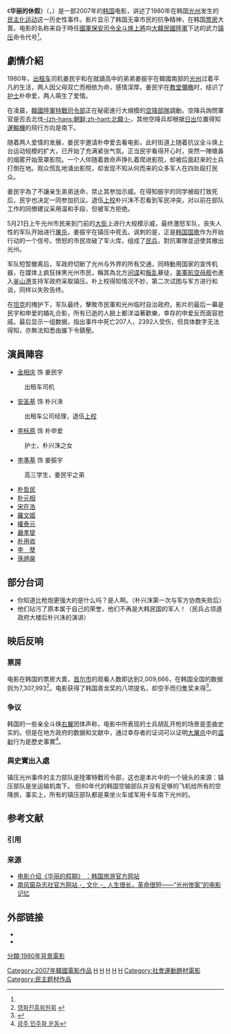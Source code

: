 {{noteTA
|T=zh-hans:华丽的休假; zh-hant:華麗的假期
|1=zh-hans:华丽的休假; zh-hant:華麗的假期
}}
{{Infobox film
| name           = 华丽的休假
| original_name  = {{lang|ko|화려한 휴가}}
| image          = May 18.jpg
| image_size     = 200px
| caption        = 剧场海报
| director       = [[金志勋|金志勋]]
| producer       = Yoo In-taek
| writer         = {{ubl|[[罗贤|罗贤]]|[[朴尚淵|朴尚淵]]}}
| narrator       =
| starring       = {{ubl|[[安圣基|安圣基]]|[[金相庆|金相庆]]|[[李枖原|李枖原]]|[[李準基|李準基]]}}
| music          =
| cinematography =
| editing        =
| distributor    = CJ Entertainment
| released       = {{KOR}} 2007年7月25日<br> {{ROC}}（[[台湾|台湾]]） 2018年2月28日<br>
| runtime        = 125分钟
| country        = {{KOR}}
| language       = [[韓语|韓语]]
| budget         = $10,000,000美元<ref name=saw>[http://www.sawfnews.com/entertainment/40024.aspx Film on SKorea's Kwangju massacre set for release] {{webarchive|url=https://archive.is/20070423104356/http://www.sawfnews.com/entertainment/40024.aspx |date=2007-04-23 }}{{en}}</ref>
| gross          = $49,282,156美元
| website        = 
| imdb_id        = 0800341
| cn_name        = 华丽的休假
| hk_name        = 
| tw_name        = 華麗的假期
}}
《'''华丽的休假'''》（{{kor|k=화려한 휴가|hanja=華麗한 休暇|rm=Hwaryeohan Hyuga}}，{{lang-en|''May 18''}}）是一部2007年的[[韩国|韩国]]电影，讲述了1980年在韩国[[光州廣域市|光州]]发生的[[光州民主化運動|民主化运动]]这一历史性事件。影片显示了韩国无辜市民的抗争精神，在韩国[[票房|票房]]大賣。电影的名称来自于時任[[國軍機務司令部|國軍保安司令]][[全斗焕|全斗焕]][[上將|上將]]向[[大韓民國陸軍|大韓民國陸軍]]下达的武力[[镇压|镇压]]命令代号<ref name= saw />。

== 劇情介紹 ==
1980年，[[出租车|出租车]]司机姜民宇和在就讀高中的弟弟姜振宇在韓國南部的[[光州廣域市|光州]]过着平凡的生活，两人因父母双亡而相依为命，感情深厚。姜民宇在[[教堂|教堂]][[彌撒|彌撒]]时，结识了[[护士|护士]]朴申爱，两人萌生了爱情。

在凌晨，[[韓國陸軍特戰司令部|韓國陸軍特戰司令部]]正在秘密進行大規模的[[空降部隊|空降部隊]]調動。空降兵詢問軍官是否去北伐[[朝鲜民主主义人民共和国|-{zh-hans:朝鲜;zh-hant:北韓;}-]]，其他空降兵却根据[[日出|日出]]位置得知[[運輸機|運輸機]]的飛行方向是南下。

随着两人爱情的发展，姜民宇邀请朴申爱去看电影。此时街道上随着抗议全斗焕上台运动规模的扩大，已开始了充满紧张气氛。正当民宇看得开心时，突然一陣嗆鼻的烟雾开始笼罩影院。一个人伴随着救命声挣扎着爬进影院，却被后面赶来的士兵打倒在地。观众慌乱地涌出影院，却发现不知从何而来的众多军人在四处殴打民众。

姜民宇為了不讓亲生弟弟送命，禁止其参加示威。在得知振宇的同学被殴打致死后，民宇也决定一同参加抗议。退伍[[上校|上校]]朴兴洙不忍看到军民冲突，对以前在部队工作的同僚建议采用温和手段，但被军方拒绝。

5月21日上午光州市民来到{{Link-ko|光州全羅南道廳舊本館|광주 전라남도청 구 본관|全罗南道道厅}}门前的[[錦南路|大街]]上进行大规模示威，最终激怒军队，丧失人性的军队开始进行[[屠杀|屠杀]]，姜振宇在镇压中死去。讽刺的是，正是[[韩国国歌|韩国国歌]]作为开始行动的一个信号。愤怒的市民攻破了军火库，组成了[[民兵|民兵]]，對抗軍隊並迫使其撤出光州。

军队短暂撤离后，军政府切断了光州与外界的所有交通，同時動用国家的宣传机器，在媒体上疯狂抹黑光州市民，稱其為北方[[间谍|间谍]]和[[叛亂罪|叛乱]]暴徒，[[珊瑚海號航空母艦_(CV-43)|美軍航空母舰]]也進入[[釜山廣域市|釜山港]]支持军政府采取镇压。朴上校得知情况不妙，第二次试图与军方进行和谈，同样以失败告终。

在[[坦克|坦克]]的掩护下，军队最终{{Link-ko|尚武忠正作戰|상무충정작전|重奪光州}}，擊敗市民軍和光州临时自治政府。影片的最后一幕是民宇和申爱的婚礼合影，所有已逝的人臉上都洋溢著歡樂，幸存的申爱反而面容悲戚。最后显示一组数据，指出事件中死亡207人，2392人受伤，但具体数字无法得知，亦無法知悉由誰下令鎮壓。

== 演員陣容 ==
*[[金相庆|金相庆]] 饰 姜民宇 
:出租车司机
*[[安圣基|安圣基]] 饰 朴兴洙 
:出租车公司经理，退伍[[上校|上校]]
*[[李枖原|李枖原]] 饰 朴申爱 
:护士，朴兴洙之女
*[[李準基|李準基]] 饰 姜振宇 
:高三学生，姜民宇之弟
*[[朴哲民_(演員)|朴哲民]]
*[[朴元相|朴元相]]
*[[宋在浩|宋在浩]]
*[[羅文姬|羅文姬]]
*[[權泰元|權泰元]]
*[[嚴孝燮|嚴孝燮]]
*[[朴用收|朴用收]]
*[[李孽|李　孽]]
*[[孫炳昊|孫炳昊]]
== 部分台词 ==
*你知道比枪炮更强大的是什么吗？是人啊。（朴兴洙第一次与军方协商失败后）
*他们玷污了原本属于自己的荣誉，他们不再是大韩民国的军人！（民兵占领道政府大楼后朴兴洙的演讲）

== 映后反响 ==
=== 票房 ===
电影在韩国的票房大賣，[[首尔市|首尔市]]的观看人数即达到2,009,666，在韩国全国的数据则为7,307,993<ref>[http://www.kofic.or.kr/b_movdata/b_13movinfo.jsp?MVIE_CODE=T070209N 영화진흥위원회] {{Webarchive|url=https://archive.is/20120803170545/http://www.kofic.or.kr/b_movdata/b_13movinfo.jsp?MVIE_CODE=T070209N |date=2012-08-03 }}{{ko}}</ref>。电影获得了韩国青龙奖的八项提名，却空手而归隻奖未得<ref>{{Cite web |url=http://ent.163.com/07/1124/09/3U296FOV00031H2L.html |title=28届韩国电影青龙奖揭晓 宋康昊全度妍封帝-{后}- 网易娱乐 |accessdate=2010-02-14 |archive-date=2017-09-19 |archive-url=https://web.archive.org/web/20170919173413/http://ent.163.com/07/1124/09/3U296FOV00031H2L.html |dead-url=no }}</ref>。

=== 争议 ===
韩国的一些亲全斗焕[[右翼|右翼]]团体声称，电影中所表现的士兵胡乱开枪的场景是歪曲史实的。但是在地方政府的数据和文献中，通过幸存者的证词可以证明[[大屠杀|大屠杀]]中的[[濫殺|滥射]]行为是歷史事實<ref>[http://photo.gjcity.net/public/plsql/kju_data_find?the_group_code=050400 광주 민주화 운동]{{dead link|date=2017年11月 |bot=InternetArchiveBot |fix-attempted=yes }}{{ko}}</ref>。

=== 與史實出入處 ===
镇压光州事件的主力部队是陸軍特戰司令部，这也是本片中的一个镜头的来源：镇压部队是坐运输机南下。
但80年代的韩国空输部队并没有足够的飞机给所有的空降旅，事实上，所有的镇压部队都是乘坐火车或军用卡车南下光州的。

== 参考文献 ==
=== 引用 ===
{{Reflist|30em}}

=== 来源 ===
{{refbegin}}
* [http://chinese.visitkorea.or.kr/chs/SI/SI_CHG_2_11.jsp?gotoPage=17&cid=475845 电影介绍《华丽的假期》 ：韩国旅游官方网站]{{Dead link}}
* [http://www.nfcmag.com/articles/609 南风窗杂志社官方网站 -_ 文化 -_ 人生很长，革命很短——“光州惨案”的电影记忆]{{Wayback|url=http://www.nfcmag.com/articles/609 |date=20100116131331 }}
{{refend}}

== 外部链接 ==
*{{imdb title|id=0800341}}
*{{豆瓣|2129100}}

[[Category:2007年韓國電影作品|Category:2007年韓國電影作品]]
[[Category:韓國劇情片|H]]
[[Category:韓語電影|H]]
[[Category:光州廣域市背景電影|H]]
[[Category:政治電影|H]]
[[Category:中华人民共和国禁片|H]]
[[分類:1980年背景電影|分類:1980年背景電影]]
[[Category:社會運動題材電影|Category:社會運動題材電影]]
[[Category:民主题材作品|Category:民主题材作品]]